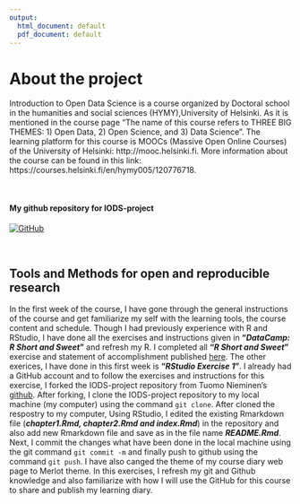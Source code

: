 ```yaml
---
output:
  html_document: default
  pdf_document: default
---
```


# **About the project**

Introduction to Open Data Science is a course organized by Doctoral school in the humanities and social sciences (HYMY),University of Helsinki. As it is mentioned in the course page "The name of this course refers to THREE BIG THEMES: 1) Open Data, 2) Open Science, and 3) Data Science". The learning platform for this course is MOOCs (Massive Open Online Courses) of the University of Helsinki: http://mooc.helsinki.fi. More information about the course can be found in this link: https://courses.helsinki.fi/en/hymy005/120776718.  
 
<br/>


#### My github repository for IODS-project

[![GitHub](https://github.com/melakbet/IODS-project/blob/684f8790375ab6f436b306b9f0340f23dedadbff/GitHub_page.png?raw=true)](https://github.com/melakbet/IODS-project/tree/e1b6b2612e548c628aef804df17eae4018038bb5)  



<br/>

## **Tools and Methods for open and reproducible research**  

In the first week of the course, I have gone through the general instructions of the course and get familiarize my self with the learning tools, the course content and schedule. Though I had previously experience with R and RStudio, I have done all the exercises and instructions given in **"_DataCamp: R Short and Sweet_"** and refresh my R. I completed all **"_R Short and Sweet_"** exercise and statement of accomplishment published [here](https://www.datacamp.com/statement-of-accomplishment/course/a29f417bea82486a5853864a36237669b5c7bb62). The other exerices, I have done in this first week is **"_RStudio Exercise 1_"**. I already had a GitHub account and to follow the exercises and instructions for this exercise, I forked the IODS-project repository from Tuomo Nieminen’s [github](https://github.com/TuomoNieminen/IODS-project). After forking, I clone the IODS-project repository to my local machine (my computer) using the command ```git clone```. After cloned the respostry to my computer, Using RStudio, I edited the existing Rmarkdown file (**_chapter1.Rmd, chapter2.Rmd and index.Rmd_**) in the repository and also add new Rmarkdown file and save as in the file name **_README.Rmd_**. Next, I commit the changes what have been done in the local machine using the git command ```git commit -m``` and finally  push to github using the command ```git push```. I have also canged the theme of my course diary web page to Merlot theme. In this exercises, I refresh my git and Github knowledge and also familiarize with how I will use the GitHub for this course to share and  publish my learning diary.